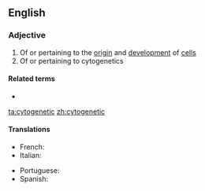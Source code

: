 ==English==

===Adjective===
{{en-adj}}

# Of or pertaining to the [[origin]] and [[development]] of [[cell]]s
# Of or pertaining to cytogenetics

====Related terms====
* {{l|en|cytogenesis}}

[[ta:cytogenetic]]
[[zh:cytogenetic]]

====Translations====
{{trans-top|Of or pertaining to cytogenetics}}
* French: {{t+|fr|cytogénétique}}
* Italian: {{t+|it|citogenetico}}
{{trans-mid}}
* Portuguese: {{t|pt|citogenético}}
* Spanish: {{t|es|citogenético}}
{{trans-bottom}}